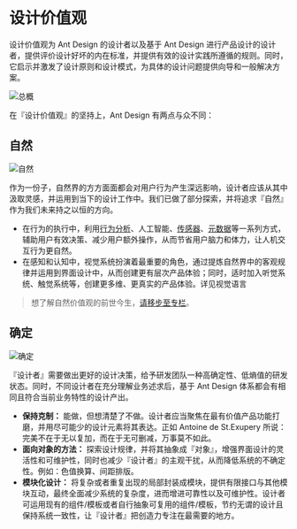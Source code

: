 
<Meta title="设计规范/Ant Design/设计价值观" />

# 设计价值观

设计价值观为 Ant Design 的设计者以及基于 Ant Design 进行产品设计的设计者，提供评价设计好坏的内在标准，并提供有效的设计实践所遵循的规则。同时，它启示并激发了设计原则和设计模式，为具体的设计问题提供向导和一般解决方案。

<div>
  <img src="https://gw.alipayobjects.com/zos/rmsportal/bIJZFjriQqeMPYyUkSev.png" alt="总概" />
</div>

在『设计价值观』的坚持上，Ant Design 有两点与众不同：

## 自然

<div>
  <img src="https://gw.alipayobjects.com/zos/rmsportal/cdaxgaTMQCGTqjdlwwgt.png" alt="自然" />
</div>

作为一份子，自然界的方方面面都会对用户行为产生深远影响，设计者应该从其中汲取灵感，并运用到当下的设计工作中。我们已做了部分探索，并将追求『自然』作为我们未来持之以恒的方向。

- 在行为的执行中，利用[行为分析](https://zhuanlan.zhihu.com/p/41952711)、人工智能、[传感器](https://zhuanlan.zhihu.com/p/52648777)、[元数据](https://zhuanlan.zhihu.com/p/43613398)等一系列方式，辅助用户有效决策、减少用户额外操作，从而节省用户脑力和体力，让人机交互行为更自然。
- 在感知和认知中，视觉系统扮演着最重要的角色，通过提炼自然界中的客观规律并运用到界面设计中，从而创建更有层次产品体验；同时，适时加入听觉系统、触觉系统等，创建更多维、更真实的产品体验。详见视觉语言

> 想了解自然价值观的前世今生，[请移步至专栏](https://zhuanlan.zhihu.com/p/44809866)。

## 确定

<div>
  <img src="https://gw.alipayobjects.com/zos/rmsportal/ZxgRAMzXNrxHTcvMLchq.png" alt="确定" />
</div>

『设计者』需要做出更好的设计决策，给予研发团队一种高确定性、低熵值的研发状态。同时，不同设计者在充分理解业务述求后，基于 Ant Design 体系都会有相同且符合当前业务特性的设计产出。

- **保持克制：** 能做，但想清楚了不做。设计者应当聚焦在最有价值产品功能打磨，并用尽可能少的设计元素将其表达。正如 Antoine de St.Exupery 所说：完美不在于无以复加，而在于无可删减，万事莫不如此。
- **面向对象的方法：** 探索设计规律，并将其抽象成『对象』，增强界面设计的灵活性和可维护性，同时也减少『设计者』的主观干扰，从而降低系统的不确定性。例如：色值换算、间距排版。
- **模块化设计：** 将复杂或者重复出现的局部封装成模块，提供有限接口与其他模块互动，最终全面减少系统的复杂度，进而增进可靠性以及可维护性。设计者可运用现有的组件/模板或者自行抽象可复用的组件/模板，节约无谓的设计且保持系统一致性，让『设计者』把创造力专注在最需要的地方。
